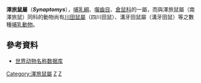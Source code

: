 {{Automatic taxobox
| taxon = Synaptomys
| authority = [[Spencer_Fullerton_Baird|Baird]], 1857
| image=Bog lemming.gif
| image_caption=[[南澤旅鼠|南澤旅鼠]]（''Synaptomys cooperi ''） 
}}

'''澤旅鼠屬'''（'''''Synaptomys'''''），[[哺乳綱|哺乳綱]]、[[囓齒目|囓齒目]]、[[倉鼠科|倉鼠科]]的一屬，而與澤旅鼠屬（南澤旅鼠）同科的動物尚有[[川田鼠屬|川田鼠屬]]（四川田鼠）、溝牙田鼠屬（溝牙田鼠）等之數種[[哺乳動物|哺乳動物]]。

==參考資料==
*[https://web.archive.org/web/20071008043848/http://vzd.brim.ac.cn/ 世界动物名称数据库]
{{Taxonbar|from=Q339937}}

[[Category:澤旅鼠屬|Category:澤旅鼠屬]]
[[Category:倉鼠科|Z]]
[[Category:1857年描述的分类群|Z]]